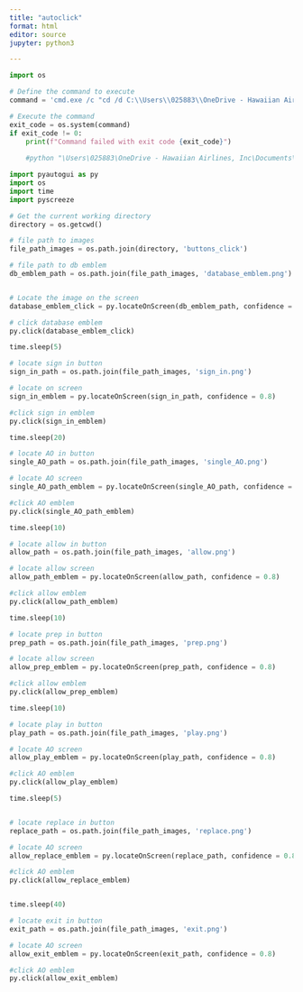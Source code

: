 ```yaml
---
title: "autoclick"
format: html
editor: source
jupyter: python3

---
```




```python
import os

# Define the command to execute
command = 'cmd.exe /c "cd /d C:\\Users\\025883\\OneDrive - Hawaiian Airlines, Inc\\Documents\\My Tableau Prep Repository\\Flows && start "" "CTP_CREWTRACPILOT_ABSENTEE Flow.tfl""'

# Execute the command
exit_code = os.system(command)
if exit_code != 0:
    print(f"Command failed with exit code {exit_code}")
    
    #python "\Users\025883\OneDrive - Hawaiian Airlines, Inc\Documents\R Scripts\python_autoclick_prep\autoclick_crewtrack_pilot_absentee.py"

```


```python
import pyautogui as py
import os
import time
import pyscreeze

# Get the current working directory
directory = os.getcwd()

# file path to images
file_path_images = os.path.join(directory, 'buttons_click')

# file path to db emblem
db_emblem_path = os.path.join(file_path_images, 'database_emblem.png')


# Locate the image on the screen
database_emblem_click = py.locateOnScreen(db_emblem_path, confidence = 0.5)

# click database emblem
py.click(database_emblem_click)

time.sleep(5)

# locate sign in button
sign_in_path = os.path.join(file_path_images, 'sign_in.png')

# locate on screen
sign_in_emblem = py.locateOnScreen(sign_in_path, confidence = 0.8)

#click sign in emblem
py.click(sign_in_emblem)

time.sleep(20)

# locate AO in button
single_AO_path = os.path.join(file_path_images, 'single_AO.png')

# locate AO screen
single_AO_path_emblem = py.locateOnScreen(single_AO_path, confidence = 0.8)

#click AO emblem
py.click(single_AO_path_emblem)

time.sleep(10)

# locate allow in button
allow_path = os.path.join(file_path_images, 'allow.png')

# locate allow screen
allow_path_emblem = py.locateOnScreen(allow_path, confidence = 0.8)

#click allow emblem
py.click(allow_path_emblem)

time.sleep(10)

# locate prep in button
prep_path = os.path.join(file_path_images, 'prep.png')

# locate allow screen
allow_prep_emblem = py.locateOnScreen(prep_path, confidence = 0.8)

#click allow emblem
py.click(allow_prep_emblem)

time.sleep(10)

# locate play in button
play_path = os.path.join(file_path_images, 'play.png')

# locate AO screen
allow_play_emblem = py.locateOnScreen(play_path, confidence = 0.8)

#click AO emblem
py.click(allow_play_emblem)

time.sleep(5)


# locate replace in button
replace_path = os.path.join(file_path_images, 'replace.png')

# locate AO screen
allow_replace_emblem = py.locateOnScreen(replace_path, confidence = 0.8)

#click AO emblem
py.click(allow_replace_emblem)


time.sleep(40)

# locate exit in button
exit_path = os.path.join(file_path_images, 'exit.png')

# locate AO screen
allow_exit_emblem = py.locateOnScreen(exit_path, confidence = 0.8)

#click AO emblem
py.click(allow_exit_emblem)




```

